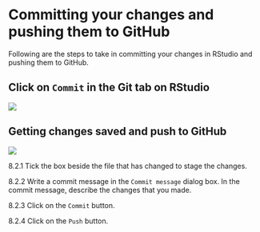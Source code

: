 # Committing your changes and pushing them to GitHub {#commit-and-push}

Following are the steps to take in committing your changes in RStudio and pushing them to GitHub.

## Click on `Commit` in the Git tab on RStudio
![](https://user-images.githubusercontent.com/5742010/152895564-b9fb8960-89da-4b86-8d42-c9687d60fad4.png)

## Getting changes saved and push to GitHub
![](https://user-images.githubusercontent.com/5742010/152895737-33181b80-c484-444a-bda8-19ee027970d0.png)

8.2.1 Tick the box beside the file that has changed to stage the changes.

8.2.2 Write a commit message in the `Commit message` dialog box. In the commit message, describe the changes that you made.
    
8.2.3 Click on the `Commit` button.
    
8.2.4 Click on the `Push` button.

